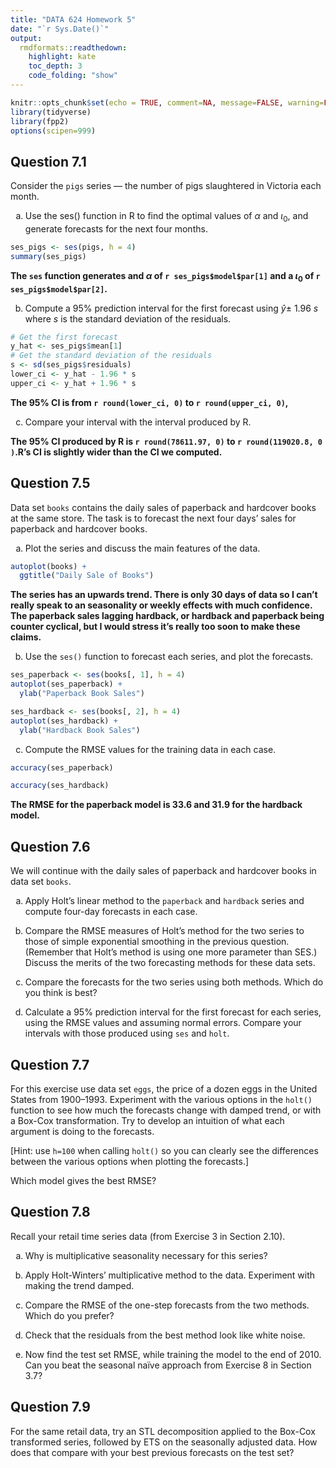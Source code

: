 ```yaml
---
title: "DATA 624 Homework 5"
date: "`r Sys.Date()`"
output:
  rmdformats::readthedown:
    highlight: kate
    toc_depth: 3
    code_folding: "show"
---
```



```r
knitr::opts_chunk$set(echo = TRUE, comment=NA, message=FALSE, warning=FALSE)
library(tidyverse)
library(fpp2)
options(scipen=999)
```

## Question 7.1

Consider the `pigs` series — the number of pigs slaughtered in Victoria each month.

a. Use the ses() function in R to find the optimal values of $\alpha$ and $\iota_0$, and generate forecasts for the next four months.

```r
ses_pigs <- ses(pigs, h = 4)
summary(ses_pigs)
```

**The `ses` function generates and $\alpha$ of `r ses_pigs$model$par[1]` and a $\iota_0$ of `r ses_pigs$model$par[2]`.**

b. Compute a 95% prediction interval for the first forecast using  $\hat{y} \pm$ 1.96 $s$ where $s$ is the standard deviation of the residuals. 

```r
# Get the first forecast
y_hat <- ses_pigs$mean[1]
# Get the standard deviation of the residuals
s <- sd(ses_pigs$residuals)
lower_ci <- y_hat - 1.96 * s
upper_ci <- y_hat + 1.96 * s
```

**The 95% CI is from `r round(lower_ci, 0)` to `r round(upper_ci, 0)`,**

c. Compare your interval with the interval produced by R.

**The 95% CI produced by R is `r round(78611.97, 0)` to `r round(119020.8, 0 )`.R's CI is slightly wider than the CI we computed.**

## Question 7.5

Data set `books` contains the daily sales of paperback and hardcover books at the same store. The task is to forecast the next four days’ sales for paperback and hardcover books.

a. Plot the series and discuss the main features of the data.

```r
autoplot(books) + 
  ggtitle("Daily Sale of Books")
```

**The series has an upwards trend.  There is only 30 days of data so I can't really speak to an seasonality or weekly effects with much confidence.  The paperback sales lagging hardback, or hardback and paperback being counter cyclical, but I would stress it's really too soon to make these claims.**

b. Use the `ses()` function to forecast each series, and plot the forecasts.

```r
ses_paperback <- ses(books[, 1], h = 4)
autoplot(ses_paperback) +
  ylab("Paperback Book Sales")
```

```r
ses_hardback <- ses(books[, 2], h = 4)
autoplot(ses_hardback) +
  ylab("Hardback Book Sales")
```

c. Compute the RMSE values for the training data in each case.

```r
accuracy(ses_paperback)
```

```r
accuracy(ses_hardback)
```

**The RMSE for the paperback model is 33.6 and 31.9 for the hardback model.**

## Question 7.6

We will continue with the daily sales of paperback and hardcover books in data set `books`.

a. Apply Holt’s linear method to the `paperback` and `hardback` series and compute four-day forecasts in each case.

b. Compare the RMSE measures of Holt’s method for the two series to those of simple exponential smoothing in the previous question. (Remember that Holt’s method is using one more parameter than SES.) Discuss the merits of the two forecasting methods for these data sets.

c. Compare the forecasts for the two series using both methods. Which do you think is best?

d. Calculate a 95% prediction interval for the first forecast for each series, using the RMSE values and assuming normal errors. Compare your intervals with those produced using `ses` and `holt`.

## Question 7.7

For this exercise use data set `eggs`, the price of a dozen eggs in the United States from 1900–1993. Experiment with the various options in the `holt()` function to see how much the forecasts change with damped trend, or with a Box-Cox transformation. Try to develop an intuition of what each argument is doing to the forecasts.

[Hint: use `h=100` when calling `holt()` so you can clearly see the differences between the various options when plotting the forecasts.]

Which model gives the best RMSE?


## Question 7.8

Recall your retail time series data (from Exercise 3 in Section 2.10).

a. Why is multiplicative seasonality necessary for this series?

b. Apply Holt-Winters’ multiplicative method to the data. Experiment with making the trend damped.

c. Compare the RMSE of the one-step forecasts from the two methods. Which do you prefer?

d. Check that the residuals from the best method look like white noise.

e. Now find the test set RMSE, while training the model to the end of 2010. Can you beat the seasonal naïve approach from Exercise 8 in Section 3.7?

## Question 7.9 

For the same retail data, try an STL decomposition applied to the Box-Cox transformed series, followed by ETS on the seasonally adjusted data. How does that compare with your best previous forecasts on the test set?
